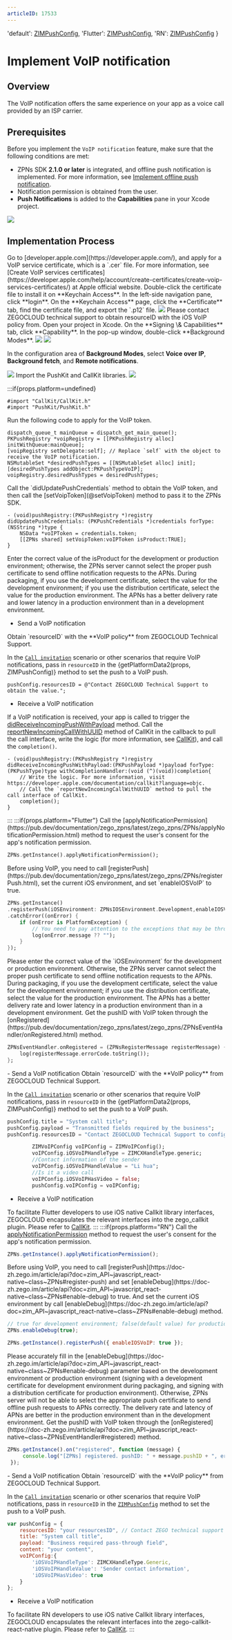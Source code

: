 ```yaml
---
articleID: 17533
---
```



  'default': <a href="@-ZIMPushConfig" target="_blank">ZIMPushConfig</a>,
  'Flutter': <a href="https://pub.dev/documentation/zego_zim/latest/zego_zim/ZIMPushConfig-class.html" target="_blank">ZIMPushConfig</a>,
  'RN': <a href="@ZIMPushConfig" target="_blank">ZIMPushConfig</a>
}


# Implement VoIP notification


## Overview

The VoIP notification offers the same experience on your app as a voice call provided by an ISP carrier.



## Prerequisites

Before you implement the `VoIP notification` feature, make sure that the following conditions are met:

- ZPNs SDK **2.1.0 or later** is integrated, and offline push notification is implemented. For more information, see [Implement offline push notification](./Implement%20offline%20push%20notification.mdx).
- Notification permission is obtained from the user.
- **Push Notifications** is added to the **Capabilities** pane in your Xcode project.
<Frame width="512" height="auto" caption=""><img src="https://storage.zego.im/sdk-doc/Pics/ZIM/offline_push_enable_pushNotification.png" /></Frame>

## Implementation Process

<Steps>
<Step title="Apply for a VoIP service certificate">
Go to [developer.apple.com](https://developer.apple.com/), and apply for a VoIP service certificate, which is a `.cer` file. For more information, see [Create VoIP services certificates](https://developer.apple.com/help/account/create-certificates/create-voip-services-certificates/) at Apple official website.
</Step>
<Step title="Export the .p12 file">
Double-click the certificate file to install it on **Keychain Access**. In the left-side navigation pane, click **login**. On the **Keychain Access** page, click the **Certificate** tab, find the certificate file, and export the `.p12` file.
<Frame width="512" height="auto" caption=""><img src="https://storage.zego.im/sdk-doc/Pics/ZIM/iOS/VoIP_p12.jpg" /></Frame>
</Step>
<Step title="Obtain resourceID">
Please contact ZEGOCLOUD technical support to obtain resourceID with the iOS VoIP policy from.
</Step>
<Step title="Add Background Modes Capabilities">
Open your project in Xcode. On the **Signing \& Capabilities** tab, click **Capability**. In the pop-up window, double-click **Background Modes**.

<Frame width="512" height="auto" caption=""><img src="https://storage.zego.im/sdk-doc/Pics/ZIM/iOS/capability.jpg" /></Frame>
<Frame width="512" height="auto" caption=""><img src="https://storage.zego.im/sdk-doc/Pics/ZIM/iOS/Capability_Window.jpeg" /></Frame>

In the configuration area of **Background Modes**, select **Voice over IP**, **Background fetch**, and **Remote notifications**.
   
<Frame width="512" height="auto" caption=""><img src="https://storage.zego.im/sdk-doc/Pics/ZIM/iOS/Background_Modes.jpeg" /></Frame>
</Step>
<Step title="Import the PushKit and CallKit libraries">
Import the PushKit and CallKit libraries.
<Frame width="512" height="auto" caption=""><img src="https://storage.zego.im/sdk-doc/Pics/ZIM/iOS/Callkit_and_Pushkit.jpg" /></Frame>
</Step>

:::if{props.platform=undefined}
<Step title="Import the header files before use">
```objc
#import "CallKit/CallKit.h"
#import "PushKit/PushKit.h"
```
</Step>
<Step title="Apply for the VoIP token">
Run the following code to apply for the VoIP token.
   
```objc
dispatch_queue_t mainQueue = dispatch_get_main_queue();
PKPushRegistry *voipRegistry = [[PKPushRegistry alloc] initWithQueue:mainQueue];
[voipRegistry setDelegate:self]; // Replace `self` with the object to receive the VoIP notification.
NSMutableSet *desiredPushTypes = [[NSMutableSet alloc] init];
[desiredPushTypes addObject:PKPushTypeVoIP];
voipRegistry.desiredPushTypes = desiredPushTypes;
```
</Step>
<Step title="Obtain the VoIP token">
Call the `didUpdatePushCredentials` method to obtain the VoIP token, and then call the [setVoipToken](@setVoipToken) method to pass it to the ZPNs SDK.
   
```objc
- (void)pushRegistry:(PKPushRegistry *)registry didUpdatePushCredentials: (PKPushCredentials *)credentials forType:(NSString *)type {
    NSData *voIPToken = credentials.token;
    [[ZPNs shared] setVoipToken:voIPToken isProduct:TRUE];
}
```
   
<div class="mk-warning">
Enter the correct value of the isProduct for the development or production environment; otherwise, the ZPNs server cannot select the proper push certificate to send offline notification requests to the APNs. During packaging, if you use the development certificate, select the value for the development environment; if you use the distribution certificate, select the value for the production environment. The APNs has a better delivery rate and lower latency in a production environment than in a development environment.
</div>
</Step>
<Step title="Send and receive a VoIP notification">

- Send a VoIP notification
     
<Note title="Note">
Obtain `resourceID` with the **VoIP policy** from ZEGOCLOUD Technical Support.
</Note>

In the [`Call invitation`](./../Guides/Call%20invitation%20signaling.mdx) scenario or other scenarios that require VoIP notifications, pass in `resourceID` in the {getPlatformData2(props, ZIMPushConfig)} method to set the push to a VoIP push.

     
```objc
pushConfig.resourcesID = @"Contact ZEGOCLOUD Technical Support to obtain the value.";
```
   
- Receive a VoIP notification
     
If a VoIP notification is received, your app is called to trigger the [didReceiveIncomingPushWithPayload](https://developer.apple.com/documentation/pushkit/pkpushregistrydelegate/2875784-pushregistry?language=objc) method. Call the [reportNewIncomingCallWithUUID](https://developer.apple.com/documentation/callkit/cxprovider/1930694-reportnewincomingcallwithuuid/) method of CallKit in the callback to pull the call interface, write the logic (for more information, see [CallKit](https://developer.apple.com/documentation/callkit?language=objc)), and call the `completion()`.
     
```objc
- (void)pushRegistry:(PKPushRegistry *)registry didReceiveIncomingPushWithPayload:(PKPushPayload *)payload forType:(PKPushType)type withCompletionHandler:(void (^)(void))completion{
    // Write the logic. For more information, visit https://developer.apple.com/documentation/callkit?language=objc.
    // Call the `reportNewIncomingCallWithUUID` method to pull the call interface of CallKit.
    completion();
}
```
</Step>
:::
:::if{props.platform="Flutter"}
<Step title="Apply for Notification Permission">
Call the [applyNotificationPermission](https://pub.dev/documentation/zego_zpns/latest/zego_zpns/ZPNs/applyNotificationPermission.html) method to request the user's consent for the app's notification permission.

```dart
ZPNs.getInstance().applyNotificationPermission();
```
</Step>
<Step title="Enable VoIP">
Before using VoIP, you need to call [registerPush](https://pub.dev/documentation/zego_zpns/latest/zego_zpns/ZPNs/registerPush.html), set the current iOS environment, and set `enableIOSVoIP` to true.

```dart
ZPNs.getInstance()
.registerPush(iOSEnvironment: ZPNsIOSEnvironment.Development,enableIOSVoIP: true)
.catchError((onError) {
	if (onError is PlatformException) {
    	// You need to pay attention to the exceptions that may be thrown here
    	log(onError.message ?? "");
   	}
});
```
<Warning title="Warning">
Please enter the correct value of the `iOSEnvironment` for the development or production environment. Otherwise, the ZPNs server cannot select the proper push certificate to send offline notification requests to the APNs. During packaging, if you use the development certificate, select the value for the development environment; if you use the distribution certificate, select the value for the production environment. The APNs has a better delivery rate and lower latency in a production environment than in a development environment.
</Warning>
</Step>
<Step title="Get the pushID with VoIP token">
Get the pushID with VoIP token through the [onRegistered](https://pub.dev/documentation/zego_zpns/latest/zego_zpns/ZPNsEventHandler/onRegistered.html) method.

```dart
ZPNsEventHandler.onRegistered = (ZPNsRegisterMessage registerMessage) {
	log(registerMessage.errorCode.toString());
};
```
</Step>
<Step title="Send and receive a VoIP notification">
- Send a VoIP notification
    
<Note title="Note">
Obtain `resourceID` with the **VoIP policy** from ZEGOCLOUD Technical Support.
</Note>
 
In the [`Call invitation`](./../Guides/Call%20invitation%20signaling.mdx) scenario or other scenarios that require VoIP notifications, pass in `resourceID` in the {getPlatformData2(props, ZIMPushConfig)} method to set the push to a VoIP push.


```dart
pushConfig.title = "System call title";
pushConfig.payload = "Transmitted fields required by the business";
pushConfig.resourcesID = "Contact ZEGOCLOUD Technical Support to configure resourcesID";

        ZIMVoIPConfig voIPConfig = ZIMVoIPConfig();
        voIPConfig.iOSVoIPHandleType = ZIMCXHandleType.generic;
        //Contact information of the sender
        voIPConfig.iOSVoIPHandleValue = "Li hua";
        //Is it a video call
        voIPConfig.iOSVoIPHasVideo = false;
        pushConfig.voIPConfig = voIPConfig;
```

- Receive a VoIP notification

To facilitate Flutter developers to use iOS native Callkit library interfaces, ZEGOCLOUD encapsulates the relevant interfaces into the zego_callkit plugin. Please refer to [CallKit](./Best%20Practices/CallKit%20user%20guide.mdx).
</Step>
:::
:::if{props.platform="RN"}
<Step title="Apply for Notification Permission">
Call the [applyNotificationPermission](https://docs.zegocloud.com/article/api?doc=zim_API~javascript_react-native~class~ZPNs#apply-notification-permission) method to request the user's consent for the app's notification permission.

```js
ZPNs.getInstance().applyNotificationPermission();
```
</Step>
<Step title="Enable VoIP">
Before using VoIP, you need to call [registerPush](https://doc-zh.zego.im/article/api?doc=zim_API~javascript_react-native~class~ZPNs#register-push) and set [enableDebug](https://doc-zh.zego.im/article/api?doc=zim_API~javascript_react-native~class~ZPNs#enable-debug) to true. And set the current iOS environment by call [enableDebug](https://doc-zh.zego.im/article/api?doc=zim_API~javascript_react-native~class~ZPNs#enable-debug) method.

```js
// true for development environment; false(default value) for production environment.
ZPNs.enableDebug(true);

ZPNs.getInstance().registerPush({ enableIOSVoIP: true });
```
<Warning title="Warning">
Please accurately fill in the [enableDebug](https://doc-zh.zego.im/article/api?doc=zim_API~javascript_react-native~class~ZPNs#enable-debug) parameter based on the development environment or production environment (signing with a development certificate for development environment during packaging, and signing with a distribution certificate for production environment). Otherwise, ZPNs server will not be able to select the appropriate push certificate to send offline push requests to APNs correctly. The delivery rate and latency of APNs are better in the production environment than in the development environment.
</Warning>
</Step>
<Step title="Get the pushID with VoIP token">
Get the pushID with VoIP token through the [onRegistered](https://doc-zh.zego.im/article/api?doc=zim_API~javascript_react-native~class~ZPNsEventHandler#registered) method.

```js
ZPNs.getInstance().on("registered", function (message) {
     console.log("[ZPNs] registered. pushID: " + message.pushID + ", error: " + message.errorCode);
 });
```
</Step>
<Step title="Send and receive a VoIP notification">
- Send a VoIP notification
    
<Note title="Note">
Obtain `resourceID` with the **VoIP policy** from ZEGOCLOUD Technical Support.
</Note>
 
In the [`Call invitation`](./../Guides/Call%20invitation%20signaling.mdx) scenario or other scenarios that require VoIP notifications, pass in `resourceID` in the [`ZIMPushConfig`](https://doc-zh.zego.im/article/api?doc=zim_API~javascript_react-native~interface~ZIMPushConfig) method to set the push to a VoIP push.


```js
var pushConfig = {
    resourcesID: "your resourcesID", // Contact ZEGO technical support for the configured resourcesID
    title: "System call title",
    payload: "Business required pass-through field",
    content: "your content",
    voIPConfig:{
        'iOSVoIPHandleType': ZIMCXHandleType.Generic,
        'iOSVoIPHandleValue': 'Sender contact information',
        'iOSVoIPHasVideo': true
    }
};
```

- Receive a VoIP notification

To facilitate RN developers to use iOS native Callkit library interfaces, ZEGOCLOUD encapsulates the relevant interfaces into the zego-callkit-react-native plugin. Please refer to [CallKit](./Best%20Practices/CallKit%20user%20guide.mdx).
</Step>
:::
</Steps>
